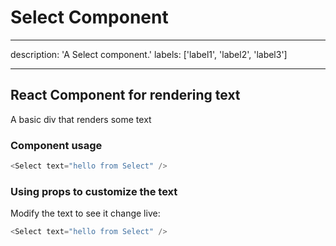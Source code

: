 # Select Component

---

description: 'A Select component.'
labels: ['label1', 'label2', 'label3']

---


## React Component for rendering text

A basic div that renders some text

### Component usage

```js
<Select text="hello from Select" />
```

### Using props to customize the text

Modify the text to see it change live:

```js live
<Select text="hello from Select" />
```
